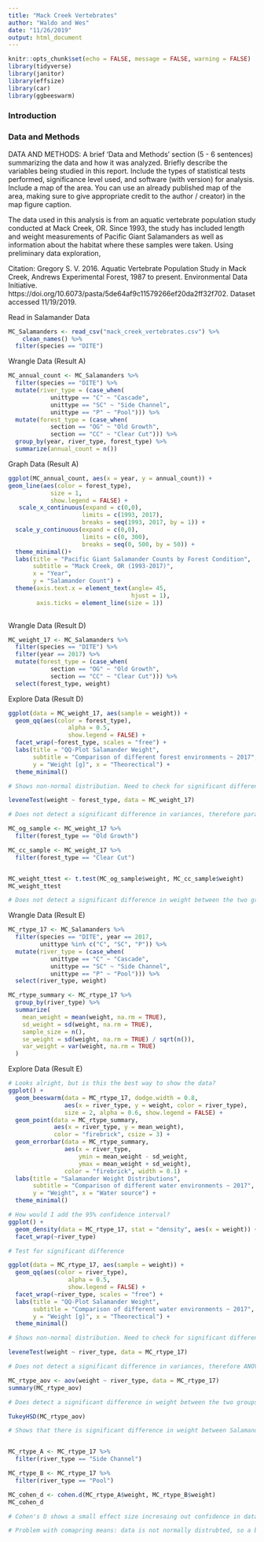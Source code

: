 ```yaml
---
title: "Mack Creek Vertebrates"
author: "Waldo and Wes"
date: "11/26/2019"
output: html_document
---
```


```r
knitr::opts_chunk$set(echo = FALSE, message = FALSE, warning = FALSE)
library(tidyverse)
library(janitor)
library(effsize)
library(car)
library(ggbeeswarm)
```

### Introduction

### Data and Methods

DATA AND METHODS: A brief ‘Data and Methods’ section (5 - 6 sentences) summarizing the data and how it was analyzed. Briefly describe the variables being studied in this report. Include the types of statistical tests performed, significance level used, and software (with version) for analysis. Include a map of the area. You can use an already published map of the area, making sure to give appropriate credit to the author / creator) in the map figure caption. 

The data used in this analysis is from an aquatic vertebrate population study conducted at Mack Creek, OR. Since 1993, the study has included length and weight measurements of Pacific Giant Salamanders as well as information about the habitat where these samples were taken. Using preliminary data exploration,   

Citation: Gregory S. V. 2016. Aquatic Vertebrate Population Study in Mack Creek, Andrews Experimental Forest, 1987 to present. Environmental Data Initiative. https://doi.org/10.6073/pasta/5de64af9c11579266ef20da2ff32f702. Dataset accessed 11/19/2019.

Read in Salamander Data
```r
MC_Salamanders <- read_csv("mack_creek_vertebrates.csv") %>% 
    clean_names() %>% 
  filter(species == "DITE")
```


Wrangle Data (Result A)
```r
MC_annual_count <- MC_Salamanders %>%  
  filter(species == "DITE") %>% 
  mutate(river_type = (case_when(
            unittype == "C" ~ "Cascade", 
            unittype == "SC" ~ "Side Channel",
            unittype == "P" ~ "Pool"))) %>% 
  mutate(forest_type = (case_when(
            section == "OG" ~ "Old Growth",
            section == "CC" ~ "Clear Cut"))) %>% 
  group_by(year, river_type, forest_type) %>% 
  summarize(annual_count = n()) 
```

Graph Data (Result A)
```r
ggplot(MC_annual_count, aes(x = year, y = annual_count)) +
geom_line(aes(color = forest_type),
            size = 1,
            show.legend = FALSE) + 
   scale_x_continuous(expand = c(0,0),
                     limits = c(1993, 2017),
                     breaks = seq(1993, 2017, by = 1)) +
  scale_y_continuous(expand = c(0,0),
                     limits = c(0, 300),
                     breaks = seq(0, 500, by = 50)) + 
  theme_minimal()+ 
  labs(title = "Pacific Giant Salamander Counts by Forest Condition",
       subtitle = "Mack Creek, OR (1993-2017)",
       x = "Year",
       y = "Salamander Count") +
  theme(axis.text.x = element_text(angle= 45, 
                                   hjust = 1),
        axis.ticks = element_line(size = 1)) 
  
```

Wrangle Data (Result D)
```r
MC_weight_17 <- MC_Salamanders %>% 
  filter(species == "DITE") %>%
  filter(year == 2017) %>% 
  mutate(forest_type = (case_when(
            section == "OG" ~ "Old Growth",
            section == "CC" ~ "Clear Cut"))) %>% 
  select(forest_type, weight)
```

Explore Data (Result D)
```r
ggplot(data = MC_weight_17, aes(sample = weight)) +
  geom_qq(aes(color = forest_type),
                 alpha = 0.5,
                 show.legend = FALSE) +
  facet_wrap(~forest_type, scales = "free") +
  labs(title = "QQ-Plot Salamander Weight", 
       subtitle = "Comparison of different forest environments ~ 2017",
       y = "Weight [g]", x = "Theorectical") +
  theme_minimal()

# Shows non-normal distribution. Need to check for significant difference in variances before attempting parametric test

leveneTest(weight ~ forest_type, data = MC_weight_17)

# Does not detect a significant difference in variances, therefore parametric test assumptions are verified

MC_og_sample <- MC_weight_17 %>% 
  filter(forest_type == "Old Growth") 

MC_cc_sample <- MC_weight_17 %>% 
  filter(forest_type == "Clear Cut")


MC_weight_ttest <- t.test(MC_og_sample$weight, MC_cc_sample$weight)
MC_weight_ttest

# Does not detect a significant difference in weight between the two groups. However, means are very close together and data was not nomrally distrubted to begin with, so this test might not be the most accurate.
```

Wrangle Data (Result E)
```r
MC_rtype_17 <- MC_Salamanders %>% 
  filter(species == "DITE", year == 2017, 
         unittype %in% c("C", "SC", "P")) %>%
  mutate(river_type = (case_when(
            unittype == "C" ~ "Cascade", 
            unittype == "SC" ~ "Side Channel",
            unittype == "P" ~ "Pool"))) %>% 
  select(river_type, weight)

MC_rtype_summary <- MC_rtype_17 %>% 
  group_by(river_type) %>% 
  summarize(
    mean_weight = mean(weight, na.rm = TRUE),
    sd_weight = sd(weight, na.rm = TRUE),
    sample_size = n(),
    se_weight = sd(weight, na.rm = TRUE) / sqrt(n()),
    var_weight = var(weight, na.rm = TRUE)
  )
```

Explore Data (Result E)
```r
# Looks alright, but is this the best way to show the data?
ggplot() +
  geom_beeswarm(data = MC_rtype_17, dodge.width = 0.8,
                aes(x = river_type, y = weight, color = river_type),
                size = 2, alpha = 0.6, show.legend = FALSE) +
  geom_point(data = MC_rtype_summary, 
             aes(x = river_type, y = mean_weight),
             color = "firebrick", csize = 3) +
  geom_errorbar(data = MC_rtype_summary,
                aes(x = river_type,
                    ymin = mean_weight - sd_weight,
                    ymax = mean_weight + sd_weight),
                color = "firebrick", width = 0.1) +
  labs(title = "Salamander Weight Distributions", 
       subtitle = "Comparison of different water environments ~ 2017",
       y = "Weight", x = "Water source") +
  theme_minimal()

# How would I add the 95% confidence interval?
ggplot() +
  geom_density(data = MC_rtype_17, stat = "density", aes(x = weight)) +
  facet_wrap(~river_type)

# Test for significant difference

ggplot(data = MC_rtype_17, aes(sample = weight)) +
  geom_qq(aes(color = river_type),
                 alpha = 0.5,
                 show.legend = FALSE) +
  facet_wrap(~river_type, scales = "free") +
  labs(title = "QQ-Plot Salamander Weight", 
       subtitle = "Comparison of different water environments ~ 2017",
       y = "Weight [g]", x = "Theorectical") +
  theme_minimal()

# Shows non-normal distribution. Need to check for significant difference in variances before attempting parametric test

leveneTest(weight ~ river_type, data = MC_rtype_17)

# Does not detect a significant difference in variances, therefore ANOVA test assumptions are verified

MC_rtype_aov <- aov(weight ~ river_type, data = MC_rtype_17)
summary(MC_rtype_aov)

# Does detect a significant difference in weight between the two groups. Now we need to use Tukey's HSD to find which group-paring differs.

TukeyHSD(MC_rtype_aov)

# Shows that there is significant difference in weight between Salamanders from Side Channel compared to Pool locations


MC_rtype_A <- MC_rtype_17 %>% 
  filter(river_type == "Side Channel")

MC_rtype_B <- MC_rtype_17 %>% 
  filter(river_type == "Pool")

MC_cohen_d <- cohen.d(MC_rtype_A$weight, MC_rtype_B$weight)
MC_cohen_d

# Cohen's D shows a small effect size incresaing out confidence in data results 

# Problem with comapring means: data is not normally distrubted, so a better measurement could be medians 
```


